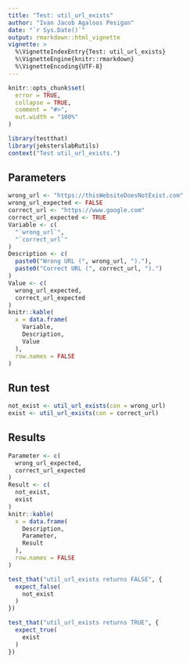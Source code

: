 ```yaml
---
title: "Test: util_url_exists"
author: "Ivan Jacob Agaloos Pesigan"
date: "`r Sys.Date()`"
output: rmarkdown::html_vignette
vignette: >
  %\VignetteIndexEntry{Test: util_url_exists}
  %\VignetteEngine{knitr::rmarkdown}
  %\VignetteEncoding{UTF-8}
---
```



```r
knitr::opts_chunk$set(
  error = TRUE,
  collapse = TRUE,
  comment = "#>",
  out.width = "100%"
)
```



```r
library(testthat)
library(jeksterslabRutils)
context("Test util_url_exists.")
```


## Parameters


```r
wrong_url <- "https://thisWebsiteDoesNotExist.com"
wrong_url_expected <- FALSE
correct_url <- "https://www.google.com"
correct_url_expected <- TRUE
Variable <- c(
  "`wrong_url`",
  "`correct_url`"
)
Description <- c(
  paste0("Wrong URL (", wrong_url, ")."),
  paste0("Correct URL (", correct_url, ").")
)
Value <- c(
  wrong_url_expected,
  correct_url_expected
)
knitr::kable(
  x = data.frame(
    Variable,
    Description,
    Value
  ),
  row.names = FALSE
)
```


## Run test


```r
not_exist <- util_url_exists(con = wrong_url)
exist <- util_url_exists(con = correct_url)
```


## Results


```r
Parameter <- c(
  wrong_url_expected,
  correct_url_expected
)
Result <- c(
  not_exist,
  exist
)
knitr::kable(
  x = data.frame(
    Description,
    Parameter,
    Result
  ),
  row.names = FALSE
)
```



```r
test_that("util_url_exists returns FALSE", {
  expect_false(
    not_exist
  )
})
```



```r
test_that("util_url_exists returns TRUE", {
  expect_true(
    exist
  )
})
```

